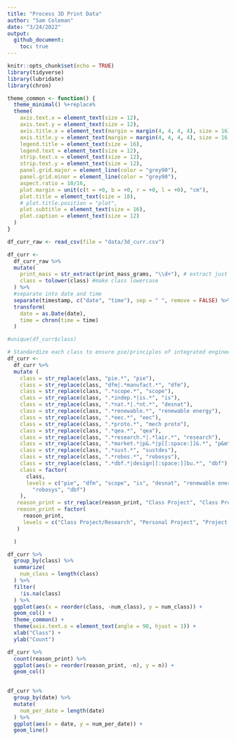 ```yaml
---
title: "Process 3D Print Data"
author: "Sam Coleman"
date: "3/24/2022"
output: 
  github_document:
    toc: true
---
```


```r
knitr::opts_chunk$set(echo = TRUE)
library(tidyverse)
library(lubridate)
library(chron)
```

```r
theme_common <- function() {
  theme_minimal() %+replace%
  theme(
    axis.text.x = element_text(size = 12),
    axis.text.y = element_text(size = 12),
    axis.title.x = element_text(margin = margin(4, 4, 4, 4), size = 16),
    axis.title.y = element_text(margin = margin(4, 4, 4, 4), size = 16, angle = 90),
    legend.title = element_text(size = 16),
    legend.text = element_text(size = 12),
    strip.text.x = element_text(size = 12),
    strip.text.y = element_text(size = 12),
    panel.grid.major = element_line(color = "grey90"),
    panel.grid.minor = element_line(color = "grey90"),
    aspect.ratio = 10/16,
    plot.margin = unit(c(t = +0, b = +0, r = +0, l = +0), "cm"),
    plot.title = element_text(size = 18),
    # plot.title.position = "plot",
    plot.subtitle = element_text(size = 16),
    plot.caption = element_text(size = 12)
  )
}
```


```r
df_curr_raw <- read_csv(file = "data/3d_curr.csv")
```
```r
df_curr <- 
  df_curr_raw %>% 
  mutate(
    print_mass = str_extract(print_mass_grams, "\\d+"), # extract just mass from print mass
    class = tolower(class) #make class lowercase
  ) %>% 
  #separate into date and time
  separate(timestamp, c("date", "time"), sep = " ", remove = FALSE) %>% 
  transform(
    date = as.Date(date),
    time = chron(time = time)
  )

#unique(df_curr$class)

# Standardize each class to ensure pie/principles of integrated engineering are the same/pieeeeeee are the same
df_curr <-
  df_curr %>% 
  mutate (
    class = str_replace(class, "pie.*", "pie"),
    class = str_replace(class, "dfm|.*manufact.*", "dfm"),
    class = str_replace(class, ".*scope.*", "scope"),
    class = str_replace(class, ".*indep.*|is.*", "is"),
    class = str_replace(class, ".*nat.*|.*nt.*", "desnat"),
    class = str_replace(class, ".*renewable.*", "renewable energy"),
    class = str_replace(class, ".*eec.*", "eec"),
    class = str_replace(class, ".*proto.*", "mech proto"),
    class = str_replace(class, ".*qea.*", "qea"),
    class = str_replace(class, ".*research.*|.*lair.*", "research"),
    class = str_replace(class, ".*market.*|p&.*|p[[:space:]]&.*", "p&m"),
    class = str_replace(class, ".*sust.*", "sustdes"),
    class = str_replace(class, ".*robos.*", "robosys"),
    class = str_replace(class, ".*dbf.*|design[[:space:]]bu.*", "dbf"),
    class = factor(
      class,
      levels = c("pie", "dfm", "scope", "is", "desnat", "renewable energy", "eec", "mech proto", "qea", "research", "p&m", "sustdes", 
        "robosys", "dbf")
    ),
   reason_print = str_replace(reason_print, "Class Project", "Class Project/Research"), #combine since Class Project/Research was created in middle of survey
   reason_print = factor(
     reason_print,
     levels = c("Class Project/Research", "Personal Project", "Project Team/Club", "Test Piece")
   )

  )
```

```r
df_curr %>% 
  group_by(class) %>% 
  summarize(
    num_class = length(class)
  ) %>% 
  filter(
    !is.na(class)
  ) %>% 
  ggplot(aes(x = reorder(class, -num_class), y = num_class)) +
  geom_col() +
  theme_common() +
  theme(axis.text.x = element_text(angle = 90, hjust = 1)) +
  xlab("Class") +
  ylab("Count")
```

```r
df_curr %>% 
  count(reason_print) %>% 
  ggplot(aes(x = reorder(reason_print, -n), y = n)) +
  geom_col() 
  
```
```r
df_curr %>% 
  group_by(date) %>% 
  mutate(
    num_per_date = length(date)
  ) %>% 
  ggplot(aes(x = date, y = num_per_date)) +
  geom_line()
  
  
```


